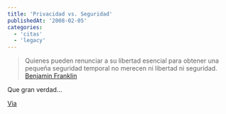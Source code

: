 ```yaml
---
title: 'Privacidad vs. Seguridad'
publishedAt: '2008-02-05'
categories:
  - 'citas'
  - 'legacy'
---
```


> Quienes pueden renunciar a su libertad esencial para obtener una pequeña seguridad temporal no merecen ni libertad ni seguridad. [Benjamin Franklin](http://es.wikiquote.org/wiki/Benjamin_Franklin)

Que gran verdad...

[Via](http://nion.modprobe.de/blog/archives/621-security-vs.-privacy-illustrated.html)
